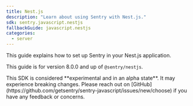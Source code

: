 ```yaml
---
title: Nest.js
description: "Learn about using Sentry with Nest.js."
sdk: sentry.javascript.nestjs
fallbackGuide: javascript.nestjs
categories:
  - server
---
```


This guide explains how to set up Sentry in your Nest.js application.

<Note>This guide is for version 8.0.0 and up of `@sentry/nestjs`.</Note>

<Note>
  This SDK is considered **experimental and in an alpha state**. It may experience breaking changes. Please reach out on
  [GitHub](https://github.com/getsentry/sentry-javascript/issues/new/choose) if you have any feedback or concerns.
</Note>

<PlatformContent includePath="getting-started-node" />
